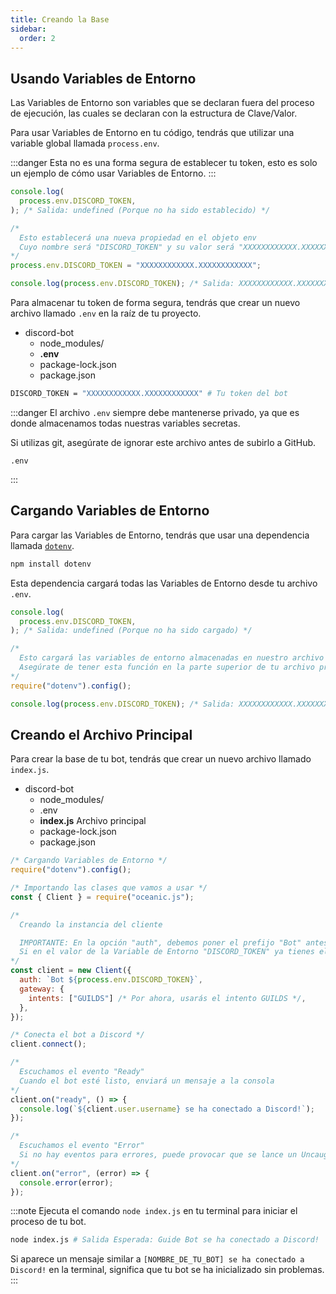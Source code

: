 ```yaml
---
title: Creando la Base
sidebar:
  order: 2
---
```



## Usando Variables de Entorno

Las Variables de Entorno son variables que se declaran fuera del proceso de ejecución, las cuales se declaran con la estructura de Clave/Valor.

Para usar Variables de Entorno en tu código, tendrás que utilizar una variable global llamada `process.env`.

:::danger
Esta no es una forma segura de establecer tu token, esto es solo un ejemplo de cómo usar Variables de Entorno.
:::

```js title="Usando la variable process.env" frame="terminal"
console.log(
  process.env.DISCORD_TOKEN,
); /* Salida: undefined (Porque no ha sido establecido) */

/*
  Esto establecerá una nueva propiedad en el objeto env
  Cuyo nombre será "DISCORD_TOKEN" y su valor será "XXXXXXXXXXXX.XXXXXXXXXXXX"
*/
process.env.DISCORD_TOKEN = "XXXXXXXXXXXX.XXXXXXXXXXXX";

console.log(process.env.DISCORD_TOKEN); /* Salida: XXXXXXXXXXXX.XXXXXXXXXXXX */
```

Para almacenar tu token de forma segura, tendrás que crear un nuevo archivo llamado `.env` en la raíz de tu proyecto.

<FileTree>

- discord-bot
  - node_modules/
  - **.env**
  - package-lock.json
  - package.json

</FileTree>

```bash title=".env" frame="code"
DISCORD_TOKEN = "XXXXXXXXXXXX.XXXXXXXXXXXX" # Tu token del bot
```

:::danger
El archivo `.env` siempre debe mantenerse privado, ya que es donde almacenamos todas nuestras variables secretas.

Si utilizas git, asegúrate de ignorar este archivo antes de subirlo a GitHub.

```text title=".gitignore" frame="code"
.env
```

:::

## Cargando Variables de Entorno

Para cargar las Variables de Entorno, tendrás que usar una dependencia llamada <a href="https://www.npmjs.com/package/dotenv" target="_blank">`dotenv`</a>.

```bash title="Instalando Dotenv" frame="terminal"
npm install dotenv
```

Esta dependencia cargará todas las Variables de Entorno desde tu archivo `.env`.

```js title="Usando Dotenv" frame="terminal"
console.log(
  process.env.DISCORD_TOKEN,
); /* Salida: undefined (Porque no ha sido cargado) */

/*
  Esto cargará las variables de entorno almacenadas en nuestro archivo .env
  Asegúrate de tener esta función en la parte superior de tu archivo principal
*/
require("dotenv").config();

console.log(process.env.DISCORD_TOKEN); /* Salida: XXXXXXXXXXXX.XXXXXXXXXXXX */
```

## Creando el Archivo Principal

Para crear la base de tu bot, tendrás que crear un nuevo archivo llamado `index.js`.

<FileTree>

- discord-bot
  - node_modules/
  - .env
  - **index.js** Archivo principal
  - package-lock.json
  - package.json

</FileTree>

```js title="index.js" frame="code" "IMPORTANT" "auth: process.env.DISCORD_TOKEN"
/* Cargando Variables de Entorno */
require("dotenv").config();

/* Importando las clases que vamos a usar */
const { Client } = require("oceanic.js");

/*
  Creando la instancia del cliente

  IMPORTANTE: En la opción "auth", debemos poner el prefijo "Bot" antes del token, tal como aparece en el ejemplo
  Si en el valor de la Variable de Entorno "DISCORD_TOKEN" ya tienes el prefijo "Bot", puedes ponerlo como auth: process.env.DISCORD_TOKEN directamente
*/
const client = new Client({
  auth: `Bot ${process.env.DISCORD_TOKEN}`,
  gateway: {
    intents: ["GUILDS"] /* Por ahora, usarás el intento GUILDS */,
  },
});

/* Conecta el bot a Discord */
client.connect();

/*
  Escuchamos el evento "Ready"
  Cuando el bot esté listo, enviará un mensaje a la consola
*/
client.on("ready", () => {
  console.log(`${client.user.username} se ha conectado a Discord!`);
});

/*
  Escuchamos el evento "Error"
  Si no hay eventos para errores, puede provocar que se lance un UncaughtError, causando que el proceso muera
*/
client.on("error", (error) => {
  console.error(error);
});
```

:::note
Ejecuta el comando `node index.js` en tu terminal para iniciar el proceso de tu bot.

```bash title="Iniciando el proceso de tu bot" frame="terminal"
node index.js # Salida Esperada: Guide Bot se ha conectado a Discord!
```

Si aparece un mensaje similar a `[NOMBRE_DE_TU_BOT] se ha conectado a Discord!` en la terminal, significa que tu bot se ha inicializado sin problemas.
:::
